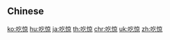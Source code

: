 {{also|吃驚}}
==Chinese==
{{zh-see|吃驚}}

[[ko:吃惊]]
[[hu:吃惊]]
[[ja:吃惊]]
[[th:吃惊]]
[[chr:吃惊]]
[[uk:吃惊]]
[[zh:吃惊]]